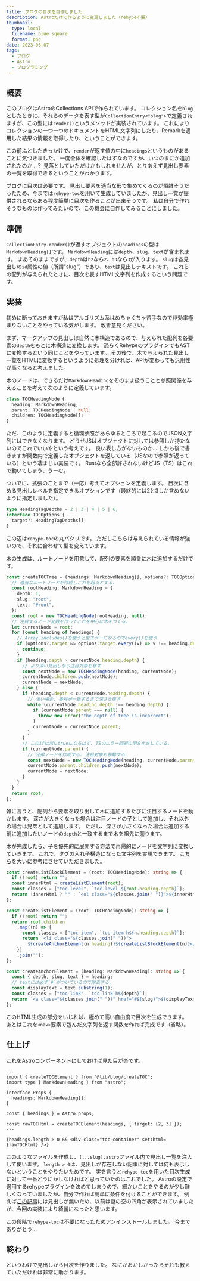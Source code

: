 ```yaml
---
title: ブログの目次を自作しました
description: Astroだけで作るように変更しました（rehype不要）
thumbnail:
  type: local
  filename: blue_square
  format: png
date: 2023-06-07
tags:
  - ブログ
  - Astro
  - プログラミング
---
```



## 概要

このブログはAstroのCollections APIで作られています。
コレクション名を`blog`としたときに、それらのデータを表す型が`CollectionEntry<"blog">`で定義されますが、この型には`render()`というメソッドが実装されています。
これによりコレクションの一つ一つのドキュメントをHTML文字列にしたり、Remarkを適用した結果の情報を取得したり、ということができます。

この前ふとしたきっかけで、`render`が返す値の中に`headings`というものがあることに気づきました。
一度全体を確認したはずなのですが、いつのまにか追加されたのか...？
見落としていただけかもしれませんが、とりあえず見出し要素の一覧を取得できるということがわかります。

ブログに目次は必要です。
見出し要素を適当な形で集めてくるのが煩雑そうだったため、今までは`rehype-toc`を用いて生成していましたが、見出し一覧が提供されるならある程度簡単に目次を作ることが出来そうです。
私は自分で作れそうなものは作ってみたいので、この機会に自作してみることにしました。

## 準備

`CollectionEntry.render()`が返すオブジェクトの`headings`の型は`MarkdownHeading[]`です。
`MarkdownHeading`には`depth`、`slug`、`text`が含まれます。
まあそのままですが、`depth`は`h2`なら`2`、`h3`なら`3`が入ります。
`slug`は各見出しの`id`属性の値（所謂"slug"）であり、`text`は見出しテキストです。
これらの配列が与えられたときに、目次を表すHTML文字列を作成するという問題です。

## 実装

初めに断っておきますが私はアルゴリズム系はめちゃくちゃ苦手なので非効率極まりないことをやっている気がします。
改善意見ください。

まず、マークアップの見出しは自然に木構造であるので、与えられた配列を各要素の`depth`をもとに木構造に変換します。
恐らくRehypeのプラグインでもASTに変換するという同じことをやっています。
その後で、木で与えられた見出し一覧をHTMLに変換するというように処理を分ければ、APIが変わっても汎用性が高くなると考えました。

木のノードは、できるだけ`MarkdownHeading`をそのまま扱うことと参照関係を与えることを考えて次のように定義しています。

```ts:createTOC.ts
class TOCHeadingNode {
  heading: MarkdownHeading;
  parent: TOCHeadingNode | null;
  children: TOCHeadingNode[];
}
```

ただ、このように定義すると循環参照があらゆるところで起こるのでJSON文字列にはできなくなります。
どうせJSはオブジェクトに対しては参照しか持たないのでこれでいいやという考えです。
良い表し方がないものか...
しかも後で書きますが関数内で定義したオブジェクトを返している（JSなので参照が返っている）という凄まじい実装です。
Rustなら全部許されないけどJS（TS）はこれで動いてしまう、うーむ。

ついでに、拡張のことまで（一応）考えてオプションを定義します。
目次に含める見出しレベルを指定できるオプションです（最終的には2と3しか含めないように指定しました）。

```ts
type HeadingTagDepths = 2 | 3 | 4 | 5 | 6;
interface TOCOptions {
  target?: HeadingTagDepths[];
}
```

この辺は`rehype-toc`の丸パクリです。
ただしこちらは与えられている情報が強いので、それに合わせて型を変えています。

木の生成は、ルートノードを用意して、配列の要素を順番に木に追加するだけです。

```ts
const createTOCTree = (headings: MarkdownHeading[], options?: TOCOptions) => {
  // 適当なルートノードを作成しこれを起点とする.
  const rootHeading: MarkdownHeading = {
    depth: 1,
    slug: "root",
    text: "#root",
  };
  const root = new TOCHeadingNode(rootHeading, null);
  // 注目するノード変数を作ってこれを中心に木をつくる.
  let currentNode = root;
  for (const heading of headings) {
    // Array.includes()を使うと型エラーになるのでevery()を使う
    if (options?.target && options.target.every((v) => v !== heading.depth)) {
      continue;
    }
    if (heading.depth > currentNode.heading.depth) {
      // より深い見出しなら注目対象を移す.
      const nextNode = new TOCHeadingNode(heading, currentNode);
      currentNode.children.push(nextNode);
      currentNode = nextNode;
    } else {
      if (heading.depth < currentNode.heading.depth) {
        // 浅い場合, 番号が一致するまで深さを戻す
        while (currentNode.heading.depth !== heading.depth) {
          if (currentNode.parent === null) {
            throw new Error("the depth of tree is incorrect");
          }
          currentNode = currentNode.parent;
        }
      }
      // このifは常にtrueになるはず. TSのエラー回避の明文化をしている.
      if (currentNode.parent) {
        // 兄弟ノードを作成する. 注目対象も移動する.
        const nextNode = new TOCHeadingNode(heading, currentNode.parent);
        currentNode.parent.children.push(nextNode);
        currentNode = nextNode;
      }
    }
  }
  return root;
};
```

雑に言うと、配列から要素を取り出して木に追加するたびに注目するノードを動かします。
深さが大きくなった場合は注目ノードの子として追加し、それ以外の場合は兄弟として追加します。
ただし、深さが小さくなった場合は追加する前に追加したいノードの`depth`と一致するまで木を祖先に遡ります。

木が完成したら、子を優先的に展開する方法で再帰的にノードを文字列に変換していきます。
これで、タグの入れ子構造になった文字列を実現できます。
[こちら](https://tercel-tech.hatenablog.com/entry/2019/07/20/222833)を大いに参考にさせていただきました。

```ts
const createListBlockElement = (root: TOCHeadingNode): string => {
  if (!root) return "";
  const innerHtml = createListElement(root);
  const classes = ["toc-level", `toc-level-${root.heading.depth}`];
  return !innerHtml ? "" : `<ol class="${classes.join(" ")}">${innerHtml}</ol>`;
};

const createListElement = (root: TOCHeadingNode): string => {
  if (!root) return "";
  return root.children
    .map((n) => {
      const classes = ["toc-item", `toc-item-h${n.heading.depth}`];
      return `<li class="${classes.join(" ")}">
        ${createAnchorElement(n.heading)}${createListBlockElement(n)}</li>`;
    })
    .join("");
};

const createAnchorElement = (heading: MarkdownHeading): string => {
  const { depth, slug, text } = heading;
  // textには必ず`#`がついているので除去する.
  const displayText = text.substring(1);
  const classes = ["toc-link", `toc-link-h${depth}`];
  return `<a class="${classes.join(" ")}" href="#${slug}">${displayText}</a>`;
};
```

このHTML生成の部分をいじれば、極めて高い自由度で目次を生成できます。
あとはこれを`<nav>`要素で包んだ文字列を返す関数を作れば完成です（省略）。

## 仕上げ

これをAstroコンポーネントにしておけば見た目が楽です。

```astro:BlogTOC
---
import { createTOCElement } from "@lib/blog/createTOC";
import type { MarkdownHeading } from "astro";

interface Props {
  headings: MarkdownHeading[];
}

const { headings } = Astro.props;

const rawTOCHtml = createTOCElement(headings, { target: [2, 3] });
---

{headings.length > 0 && <div class="toc-container" set:html={rawTOCHtml} />}

```

このようなファイルを作成し、`[...slug].astro`ファイル内で見出し一覧を注入して使います。
`length > 0`は、見出しが存在しない記事に対しては何も表示しないということをやりたいためです。
実を言うと`rehype-toc`を用いた目次生成に対して一番どうにかしなければと思っていたのはこれでした。
Astroの設定で適用するrehypeプラグインを決めてしまうので、細かいことをやるのが少し難しくなっていましたが、自分で作れば簡単に条件を付けることができます。
例えば[この記事](./20230413)には見出しが無いため、以前は謎の空の四角が表示されていましたが、今回の実装により綺麗になったと思います。

この段階で`rehype-toc`は不要になったためアンインストールしました。
今までありがとう...

## 終わり

というわけで見出しから目次を作りました。
なにかおかしかったらそれも教えていただければ非常に助かります。
